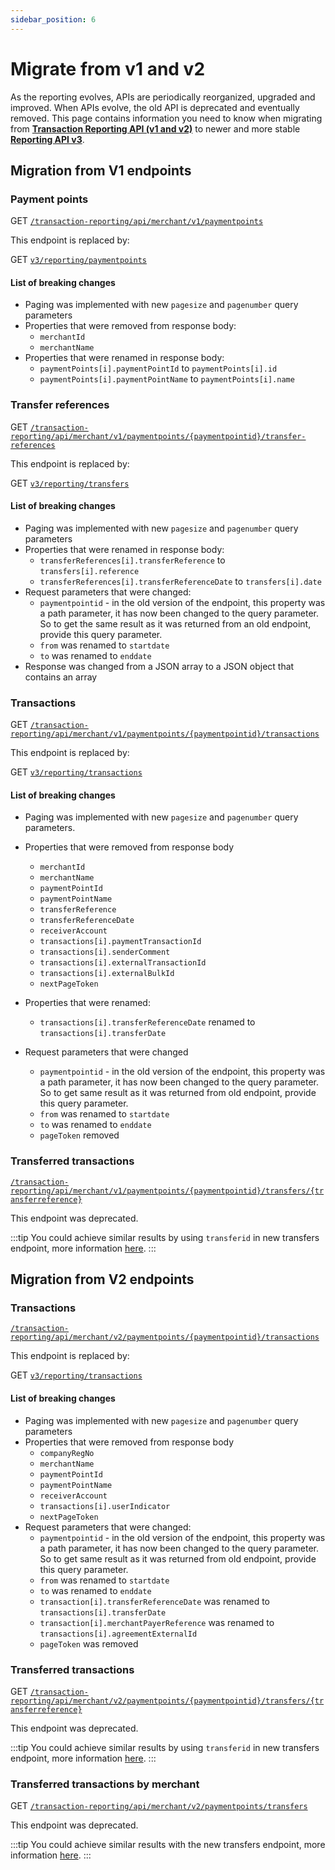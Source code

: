 ```yaml
---
sidebar_position: 6
---
```


# Migrate from v1 and v2

As the reporting evolves, APIs are periodically reorganized, upgraded and improved. When APIs evolve, the old API is deprecated and eventually removed.
This page contains information you need to know when migrating from [**Transaction Reporting API (v1 and v2)**](https://mobilepaydev.github.io/MobilePay-TransactionReporting-API/index#overview) to newer and more stable [**Reporting API v3**](/docs/reporting/).


## Migration from V1 endpoints

### Payment points

GET [`/transaction-reporting/api/merchant/v1/paymentpoints`](https://mobilepaydev.github.io/MobilePay-TransactionReporting-API/index#payment_points_endpoint)

This endpoint is replaced by:

GET [`v3/reporting/paymentpoints`](/docs/reporting/payment-points)

#### List of breaking changes

- Paging was implemented with new `pagesize` and `pagenumber` query parameters
- Properties that were removed from response body:
    * `merchantId`
    * `merchantName`
- Properties that were renamed in response body:
  * `paymentPoints[i].paymentPointId` to `paymentPoints[i].id`
  * `paymentPoints[i].paymentPointName` to `paymentPoints[i].name`

### Transfer references

GET [`/transaction-reporting/api/merchant/v1/paymentpoints/{paymentpointid}/transfer-references`](https://mobilepaydev.github.io/MobilePay-TransactionReporting-API/index#transfer_references_endpoint)

This endpoint is replaced by:

GET [`v3/reporting/transfers`](/docs/reporting/transfers#retrieve-a-list-of-transfers)

#### List of breaking changes

- Paging was implemented with new `pagesize` and `pagenumber` query parameters
- Properties that were renamed in response body:
  * `transferReferences[i].transferReference` to `transfers[i].reference`
  * `transferReferences[i].transferReferenceDate` to `transfers[i].date`
- Request parameters that were changed:
  * `paymentpointid` - in the old version of the endpoint, this property was a path parameter, it has now been changed to the query parameter. So to get the same result as it was returned from an old endpoint, provide this query parameter.
  * `from` was renamed to `startdate`
  * `to` was renamed to `enddate`
- Response was changed from a JSON array to a JSON object that contains an array

### Transactions

GET [`/transaction-reporting/api/merchant/v1/paymentpoints/{paymentpointid}/transactions`](https://mobilepaydev.github.io/MobilePay-TransactionReporting-API/index#transactions_v1_endpoint)

This endpoint is replaced by:

GET [`v3/reporting/transactions`](/docs/reporting/transactions)

#### List of breaking changes

- Paging was implemented with new `pagesize` and `pagenumber` query parameters.
- Properties that were removed from response body
  * `merchantId`
  * `merchantName`
  * `paymentPointId`
  * `paymentPointName`
  * `transferReference`
  * `transferReferenceDate`
  * `receiverAccount`
  * `transactions[i].paymentTransactionId`
  * `transactions[i].senderComment`
  * `transactions[i].externalTransactionId`
  * `transactions[i].externalBulkId`
  * `nextPageToken`
- Properties that were renamed:
  * `transactions[i].transferReferenceDate` renamed to `transactions[i].transferDate`

- Request parameters that were changed
  * `paymentpointid` - in the old version of the endpoint, this property was a path parameter, it has now been changed to the query parameter. So to get same result as it was returned from old endpoint, provide this query parameter.
  * `from` was renamed to `startdate`
  * `to` was renamed to `enddate`
  * `pageToken` removed

### Transferred transactions

[`/transaction-reporting/api/merchant/v1/paymentpoints/{paymentpointid}/transfers/{transferreference}`](https://mobilepaydev.github.io/MobilePay-TransactionReporting-API/index#transferred_transactions_v1_endpoint)

This endpoint was deprecated.

:::tip
You could achieve similar results by using `transferid` in new transfers endpoint, more information [here](/docs/reporting/transactions).
:::

## Migration from V2 endpoints

### Transactions

[`/transaction-reporting/api/merchant/v2/paymentpoints/{paymentpointid}/transactions`](https://mobilepaydev.github.io/MobilePay-TransactionReporting-API/index#transactions_v2_endpoint)

This endpoint is replaced by:

GET [`v3/reporting/transactions`](/docs/reporting/transactions#retrieve-a-list-of-transactions)

#### List of breaking changes

- Paging was implemented with new `pagesize` and `pagenumber` query parameters
- Properties that were removed from response body
  * `companyRegNo`
  * `merchantName`
  * `paymentPointId`
  * `paymentPointName`
  * `receiverAccount`
  * `transactions[i].userIndicator`
  * `nextPageToken`
- Request parameters that were changed:
  * `paymentpointid` - in the old version of the endpoint, this property was a path parameter, it has now been changed to the query parameter. So to get same result as it was returned from old endpoint, provide this query parameter.
  * `from` was renamed to `startdate`
  * `to` was renamed to `enddate`
  * `transaction[i].transferReferenceDate` was renamed to `transactions[i].transferDate`
  * `transaction[i].merchantPayerReference` was renamed to `transactions[i].agreementExternalId`
  * `pageToken` was removed

### Transferred transactions

GET [`/transaction-reporting/api/merchant/v2/paymentpoints/{paymentpointid}/transfers/{transferreference}`](https://mobilepaydev.github.io/MobilePay-TransactionReporting-API/index#transferred_transactions_v2_endpoint)

This endpoint was deprecated.

:::tip
You could achieve similar results by using `transferid` in new transfers endpoint, more information [here](/docs/reporting/transactions).
:::

### Transferred transactions by merchant

GET [`/transaction-reporting/api/merchant/v2/paymentpoints/transfers`](https://mobilepaydev.github.io/MobilePay-TransactionReporting-API/index#transferred_transactions_by_merchant_endpoint)

This endpoint was deprecated.

:::tip
You could achieve similar results with the new transfers endpoint, more information [here](/docs/reporting/transactions).
:::